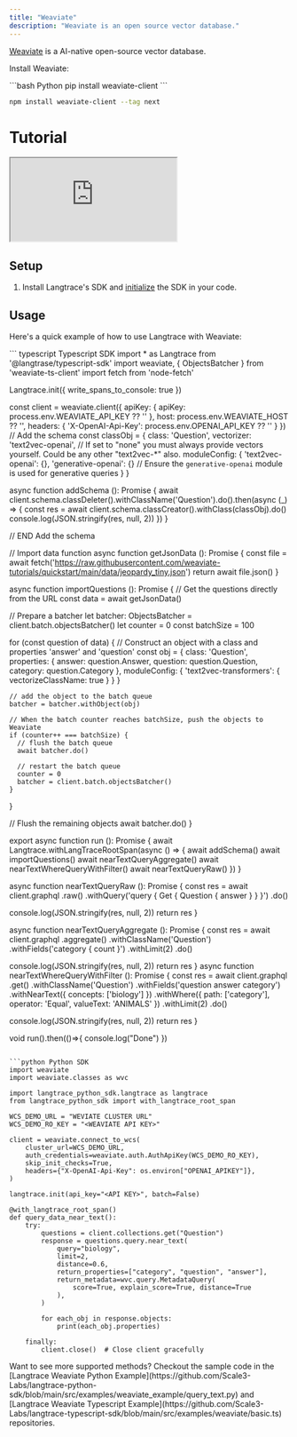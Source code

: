 ```yaml
---
title: "Weaviate"
description: "Weaviate is an open source vector database."
---
```


[Weaviate](https://weaviate.io) is a AI-native open-source vector database.

Install Weaviate:

<CodeGroup>
```bash Python
pip install weaviate-client
```

```bash Typescript
npm install weaviate-client --tag next
```
</CodeGroup>

# Tutorial

<div style={{ position: 'relative', paddingBottom: '56.25%', height: 0, overflow: 'hidden', maxWidth: '100%', background: '#000', marginTop: '10px' }}>
  <iframe
    src="https://www.youtube.com/embed/qPhWr0A0t98"
    allow="accelerometer; autoplay; clipboard-write; encrypted-media; gyroscope; picture-in-picture"
    allowFullScreen
    style={{ position: 'absolute', top: 0, left: 0, width: '100%', height: '100%' }}
  ></iframe>
</div>

## Setup

1. Install Langtrace's SDK and [initialize](/quickstart) the SDK in your code.

## Usage

Here's a quick example of how to use Langtrace with Weaviate:

<CodeGroup>
``` typescript Typescript SDK
import * as Langtrace from '@langtrase/typescript-sdk'
import weaviate, { ObjectsBatcher } from 'weaviate-ts-client'
import fetch from 'node-fetch'

Langtrace.init({ write_spans_to_console: true })

const client = weaviate.client({
  apiKey: { apiKey: process.env.WEAVIATE_API_KEY ?? '' },
  host: process.env.WEAVIATE_HOST ?? '',
  headers: { 'X-OpenAI-Api-Key': process.env.OPENAI_API_KEY ?? '' }
})
// Add the schema
const classObj = {
  class: 'Question',
  vectorizer: 'text2vec-openai', // If set to "none" you must always provide vectors yourself. Could be any other "text2vec-*" also.
  moduleConfig: {
    'text2vec-openai': {},
    'generative-openai': {} // Ensure the `generative-openai` module is used for generative queries
  }
}

async function addSchema (): Promise<void> {
  await client.schema.classDeleter().withClassName('Question').do().then(async (_) => {
    const res = await client.schema.classCreator().withClass(classObj).do()
    console.log(JSON.stringify(res, null, 2))
  })
}

// END Add the schema

// Import data function
async function getJsonData (): Promise<any> {
  const file = await fetch('https://raw.githubusercontent.com/weaviate-tutorials/quickstart/main/data/jeopardy_tiny.json')
  return await file.json()
}

async function importQuestions (): Promise<void> {
  // Get the questions directly from the URL
  const data = await getJsonData()

  // Prepare a batcher
  let batcher: ObjectsBatcher = client.batch.objectsBatcher()
  let counter = 0
  const batchSize = 100

  for (const question of data) {
    // Construct an object with a class and properties 'answer' and 'question'
    const obj = {
      class: 'Question',
      properties: {
        answer: question.Answer,
        question: question.Question,
        category: question.Category
      },
      moduleConfig: { 'text2vec-transformers': { vectorizeClassName: true } }
    }

    // add the object to the batch queue
    batcher = batcher.withObject(obj)

    // When the batch counter reaches batchSize, push the objects to Weaviate
    if (counter++ === batchSize) {
      // flush the batch queue
      await batcher.do()

      // restart the batch queue
      counter = 0
      batcher = client.batch.objectsBatcher()
    }
  }

  // Flush the remaining objects
  await batcher.do()
}

export async function run (): Promise<void> {
  await Langtrace.withLangTraceRootSpan(async () => {
    await addSchema()
    await importQuestions()
    await nearTextQueryAggregate()
    await nearTextWhereQueryWithFilter()
    await nearTextQueryRaw()
  })
}

async function nearTextQueryRaw (): Promise<any> {
  const res = await client.graphql
    .raw()
    .withQuery('query { Get { Question { answer } } }')
    .do()

  console.log(JSON.stringify(res, null, 2))
  return res
}

async function nearTextQueryAggregate (): Promise<any> {
  const res = await client.graphql
    .aggregate()
    .withClassName('Question')
    .withFields('category { count }')
    .withLimit(2)
    .do()

  console.log(JSON.stringify(res, null, 2))
  return res
}
async function nearTextWhereQueryWithFilter (): Promise<any> {
  const res = await client.graphql
    .get()
    .withClassName('Question')
    .withFields('question answer category')
    .withNearText({ concepts: ['biology'] })
    .withWhere({
      path: ['category'],
      operator: 'Equal',
      valueText: 'ANIMALS'
    })
    .withLimit(2)
    .do()

  console.log(JSON.stringify(res, null, 2))
  return res
}

void run().then(()=>{
    console.log("Done")
})
```

```python Python SDK
import weaviate
import weaviate.classes as wvc

import langtrace_python_sdk.langtrace as langtrace
from langtrace_python_sdk import with_langtrace_root_span

WCS_DEMO_URL = "WEVIATE CLUSTER URL"
WCS_DEMO_RO_KEY = "<WEAVIATE API KEY>"

client = weaviate.connect_to_wcs(
    cluster_url=WCS_DEMO_URL,
    auth_credentials=weaviate.auth.AuthApiKey(WCS_DEMO_RO_KEY),
    skip_init_checks=True,
    headers={"X-OpenAI-Api-Key": os.environ["OPENAI_APIKEY"]},
)

langtrace.init(api_key="<API KEY>", batch=False)

@with_langtrace_root_span()
def query_data_near_text():
    try:
        questions = client.collections.get("Question")
        response = questions.query.near_text(
            query="biology",
            limit=2,
            distance=0.6,
            return_properties=["category", "question", "answer"],
            return_metadata=wvc.query.MetadataQuery(
                score=True, explain_score=True, distance=True
            ),
        )

        for each_obj in response.objects:
            print(each_obj.properties)

    finally:
        client.close()  # Close client gracefully
```

</CodeGroup>
Want to see more supported methods? Checkout the sample code in the [Langtrace Weaviate Python Example](https://github.com/Scale3-Labs/langtrace-python-sdk/blob/main/src/examples/weaviate_example/query_text.py) and [Langtrace Weaviate Typescript Example](https://github.com/Scale3-Labs/langtrace-typescript-sdk/blob/main/src/examples/weaviate/basic.ts) repositories.
